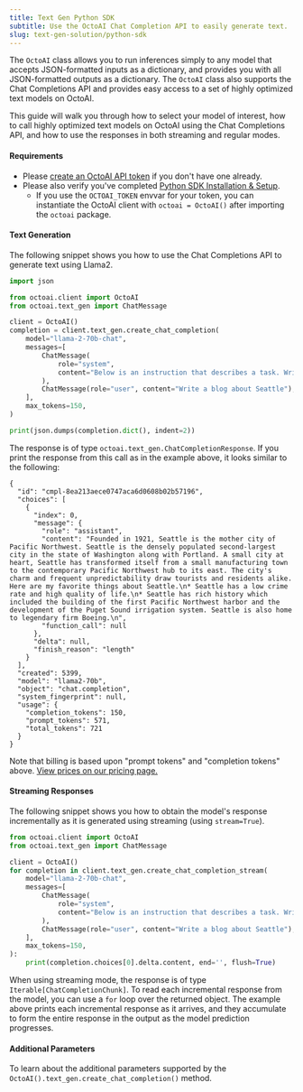```yaml
---
title: Text Gen Python SDK
subtitle: Use the OctoAI Chat Completion API to easily generate text.
slug: text-gen-solution/python-sdk
---
```



The `OctoAI` class allows you to run inferences simply to any model that accepts JSON-formatted inputs as a dictionary, and provides you with all JSON-formatted outputs as a dictionary. The `OctoAI` class also supports the Chat Completions API and provides easy access to a set of highly optimized text models on OctoAI.

This guide will walk you through how to select your model of interest, how to call highly optimized text models on OctoAI using the Chat Completions API, and how to use the responses in both streaming and regular modes.

#### Requirements

* Please [create an OctoAI API token](../getting-started/how-to-create-an-octoai-access-token.mdx) if you don't have one already.
* Please also verify you've completed [Python SDK Installation & Setup](../python-sdk/installation-and-setup.mdx).
   * If you use the `OCTOAI_TOKEN` envvar for your token, you can instantiate the OctoAI client with `octoai = OctoAI()` after importing the `octoai` package.

#### Text Generation

The following snippet shows you how to use the Chat Completions API to generate text using Llama2.

```Python Python
import json

from octoai.client import OctoAI
from octoai.text_gen import ChatMessage

client = OctoAI()
completion = client.text_gen.create_chat_completion(
    model="llama-2-70b-chat",
    messages=[
        ChatMessage(
            role="system",
            content="Below is an instruction that describes a task. Write a response that appropriately completes the request.",
        ),
        ChatMessage(role="user", content="Write a blog about Seattle"),
    ],
    max_tokens=150,
)

print(json.dumps(completion.dict(), indent=2))
```

The response is of type `octoai.text_gen.ChatCompletionResponse`. If you print the response from this call as in the example above, it looks similar to the following:

```
{
  "id": "cmpl-8ea213aece0747aca6d0608b02b57196",
  "choices": [
    {
      "index": 0,
      "message": {
        "role": "assistant",
        "content": "Founded in 1921, Seattle is the mother city of Pacific Northwest. Seattle is the densely populated second-largest city in the state of Washington along with Portland. A small city at heart, Seattle has transformed itself from a small manufacturing town to the contemporary Pacific Northwest hub to its east. The city's charm and frequent unpredictability draw tourists and residents alike. Here are my favorite things about Seattle.\n* Seattle has a low crime rate and high quality of life.\n* Seattle has rich history which included the building of the first Pacific Northwest harbor and the development of the Puget Sound irrigation system. Seattle is also home to legendary firm Boeing.\n",
        "function_call": null
      },
      "delta": null,
      "finish_reason": "length"
    }
  ],
  "created": 5399,
  "model": "llama2-70b",
  "object": "chat.completion",
  "system_fingerprint": null,
  "usage": {
    "completion_tokens": 150,
    "prompt_tokens": 571,
    "total_tokens": 721
  }
}
```

Note that billing is based upon "prompt tokens" and "completion tokens" above. [View prices on our pricing page.](../getting-started/pricing-and-billing.mdx)

#### Streaming Responses

The following snippet shows you how to obtain the model's response incrementally as it is generated using streaming (using `stream=True`).

```Python Python
from octoai.client import OctoAI
from octoai.text_gen import ChatMessage

client = OctoAI()
for completion in client.text_gen.create_chat_completion_stream(
    model="llama-2-70b-chat",
    messages=[
        ChatMessage(
            role="system",
            content="Below is an instruction that describes a task. Write a response that appropriately completes the request.",
        ),
        ChatMessage(role="user", content="Write a blog about Seattle"),
    ],
    max_tokens=150,
):
    print(completion.choices[0].delta.content, end='', flush=True)

```

When using streaming mode, the response is of type `Iterable[ChatCompletionChunk]`. To read each incremental response from the model, you can use a `for` loop over the returned object. The example above prints each incremental response as it arrives, and they accumulate to form the entire response in the output as the model prediction progresses.

#### Additional Parameters

To learn about the additional parameters supported by the `OctoAI().text_gen.create_chat_completion()` method.
